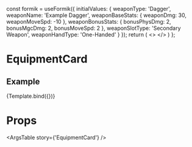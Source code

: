 
  const formik = useFormik({
    initialValues: {
      weaponType: 'Dagger',
      weaponName: 'Example Dagger',
      weaponBaseStats: {
        weaponDmg: 30,
        weaponMoveSpd: -10
      },
      weaponBonusStats: {
        bonusPhysDmg: 2,
        bonusMgcDmg: 2,
        bonusMoveSpd: 2
      },
      weaponSlotType: 'Secondary Weapon',
      weaponHandType: 'One-Handed'
    }
  });
  return (
    <>
      <EquipmentCard
        formik={formik}
      />
    </>
  )
};

<Meta
  title='Components/EquipmentCard'
  component={EquipmentCard}
/>

# EquipmentCard
<Description of={EquipmentCard}/>


## Example
<Canvas>
  <Story name='EquipmentCard'>
    {Template.bind({})}
  </Story>
</Canvas>

# Props
<ArgsTable story={'EquipmentCard'} />
